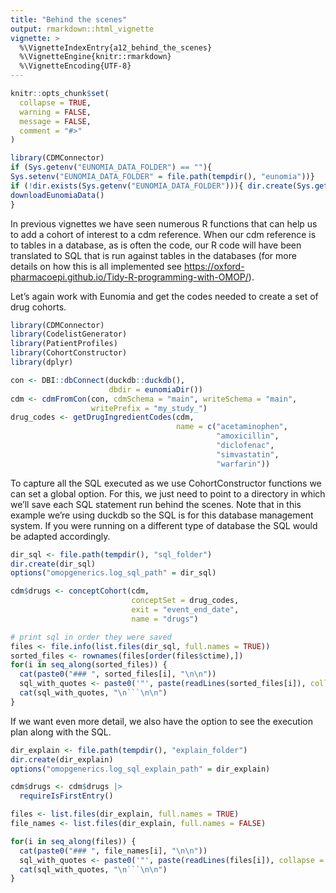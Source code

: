 ```yaml
---
title: "Behind the scenes"
output: rmarkdown::html_vignette
vignette: >
  %\VignetteIndexEntry{a12_behind_the_scenes}
  %\VignetteEngine{knitr::rmarkdown}
  %\VignetteEncoding{UTF-8}
---
```


```r
knitr::opts_chunk$set(
  collapse = TRUE, 
  warning = FALSE, 
  message = FALSE,
  comment = "#>"
)

library(CDMConnector)
if (Sys.getenv("EUNOMIA_DATA_FOLDER") == ""){
Sys.setenv("EUNOMIA_DATA_FOLDER" = file.path(tempdir(), "eunomia"))}
if (!dir.exists(Sys.getenv("EUNOMIA_DATA_FOLDER"))){ dir.create(Sys.getenv("EUNOMIA_DATA_FOLDER"))
downloadEunomiaData()  
}

```

In previous vignettes we have seen numerous R functions that can help us to add a cohort of interest to a cdm reference. When our cdm reference is to tables in a database, as is often the code, our R code will have been translated to SQL that is run against tables in the databases (for more details on how this is all implemented see <https://oxford-pharmacoepi.github.io/Tidy-R-programming-with-OMOP/>).

Let's again work with Eunomia and get the codes needed to create a set of drug cohorts. 

```r
library(CDMConnector)
library(CodelistGenerator)
library(PatientProfiles)
library(CohortConstructor)
library(dplyr)

con <- DBI::dbConnect(duckdb::duckdb(), 
                      dbdir = eunomiaDir())
cdm <- cdmFromCon(con, cdmSchema = "main", writeSchema = "main", 
                  writePrefix = "my_study_")
drug_codes <- getDrugIngredientCodes(cdm, 
                                     name = c("acetaminophen",
                                              "amoxicillin", 
                                              "diclofenac", 
                                              "simvastatin",
                                              "warfarin"))
```

To capture all the SQL executed as we use CohortConstructor functions we can set a global option. For this, we just need to point to a directory in which we'll save each SQL statement run behind the scenes. Note that in this example we're using duckdb so the SQL is for this database management system. If you were running on a different type of database the SQL would be adapted accordingly.

```r
dir_sql <- file.path(tempdir(), "sql_folder")
dir.create(dir_sql)
options("omopgenerics.log_sql_path" = dir_sql)

cdm$drugs <- conceptCohort(cdm, 
                           conceptSet = drug_codes,
                           exit = "event_end_date",
                           name = "drugs")

# print sql in order they were saved
files <- file.info(list.files(dir_sql, full.names = TRUE))
sorted_files <- rownames(files[order(files$ctime),])
for(i in seq_along(sorted_files)) {
  cat(paste0("### ", sorted_files[i], "\n\n"))
  sql_with_quotes <- paste0('"', paste(readLines(sorted_files[i]), collapse = '\n'), '"')
  cat(sql_with_quotes, "\n```\n\n")
}
```

If we want even more detail, we also have the option to see the execution plan along with the SQL.

```r
dir_explain <- file.path(tempdir(), "explain_folder")
dir.create(dir_explain)
options("omopgenerics.log_sql_explain_path" = dir_explain)

cdm$drugs <- cdm$drugs |> 
  requireIsFirstEntry()

files <- list.files(dir_explain, full.names = TRUE)
file_names <- list.files(dir_explain, full.names = FALSE)

for(i in seq_along(files)) {
  cat(paste0("### ", file_names[i], "\n\n"))
  sql_with_quotes <- paste0('"', paste(readLines(files[i]), collapse = '\n'), '"')
  cat(sql_with_quotes, "\n```\n\n")
}
```

